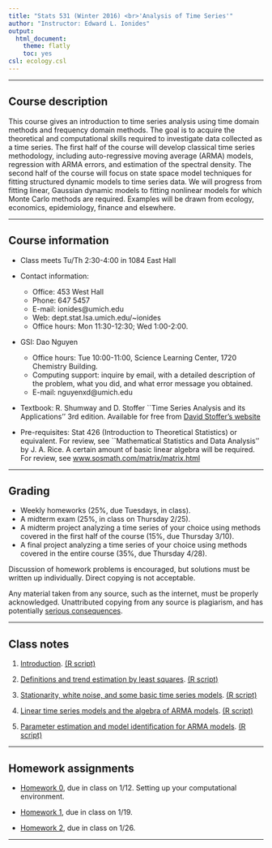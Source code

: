 ```yaml
---
title: "Stats 531 (Winter 2016) <br>'Analysis of Time Series'"
author: "Instructor: Edward L. Ionides"
output:
  html_document:
    theme: flatly
    toc: yes
csl: ecology.csl
---
```


------

## Course description

This course gives an introduction to time series analysis using
time domain methods and frequency domain methods. The goal is to
acquire the theoretical and computational skills required to investigate
data collected as a time series. The first half of the course will develop 
classical time series methodology, including auto-regressive moving average (ARMA) models, regression with ARMA errors, and estimation of the spectral density.
The second half of the course will focus on state space model techniques for fitting structured dynamic models to time series data. We will progress from fitting linear, Gaussian dynamic models to fitting nonlinear models for which Monte Carlo methods are required.
Examples will be drawn from ecology, economics, epidemiology, finance and elsewhere.

--------------

## Course information

* Class meets Tu/Th 2:30-4:00 in 1084 East Hall

* Contact information:
    + Office: 453 West Hall 
    + Phone: 647 5457 
    + E-mail: ionides@umich.edu 
    + Web: dept.stat.lsa.umich.edu/~ionides
    + Office hours:  Mon 11:30-12:30; Wed 1:00-2:00. 
* GSI: Dao Nguyen
    + Office hours: Tue 10:00-11:00, Science Learning Center, 1720 Chemistry Building.
    + Computing support: inquire by email, with a detailed description of the problem, what you did, and what error message you obtained.
    + E-mail: nguyenxd@umich.edu
* Textbook: R. Shumway and D. Stoffer ``Time Series Analysis and its Applications'' 3rd edition. Available for free from [David Stoffer's website](www.stat.pitt.edu/stoffer/tsa3/tsa3.pdf)
* Pre-requisites: Stat 426 (Introduction to Theoretical
 Statistics) or equivalent. For review, see ``Mathematical
 Statistics and Data Analysis'' by J. A. Rice. A certain amount
 of basic linear algebra will be required. For review, see 
[www.sosmath.com/matrix/matrix.html](www.sosmath.com/matrix/matrix.html)

-----------

##  Grading

* Weekly homeworks (25\%, due Tuesdays, in class).
* A midterm exam (25\%, in class on Thursday 2/25).
* A midterm project analyzing a time series of your choice using methods covered in the first half of the course (15\%, due Thursday 3/10). 
* A final project analyzing a time series of your choice using methods covered in the entire course (35\%, due Thursday 4/28). 

Discussion of homework problems is encouraged, but solutions must be written up individually.  Direct copying is not acceptable.

Any material taken from any source, such as the internet, must be properly acknowledged. Unattributed copying from any source is plagiarism, and has potentially [serious consequences](http://www.rackham.umich.edu/current-students/policies/academic-policies/section11).


----------

## Class notes

1. [Introduction](intro/intro.html). [(R script)](intro/intro.R)

2. [Definitions and trend estimation by least squares](trend/trend.html). [(R script)](trend/trend.R)

3. [Stationarity, white noise, and some basic time series models](notes3/notes3.html). [(R script)](notes3/notes3.R)

3. [Linear time series models and the algebra of ARMA models](notes4/notes4.html). [(R script)](notes4/notes4.R)

3. [Parameter estimation and model identification for ARMA models](notes5/notes5.html). [(R script)](notes5/notes5.R)

--------

## Homework assignments

* [Homework 0](hw/hw00.html), due in class on 1/12. Setting up your computational environment.

* [Homework 1](hw/hw01.html), due in class on 1/19. 

* [Homework 2](hw/hw02.html), due in class on 1/26. 

---------